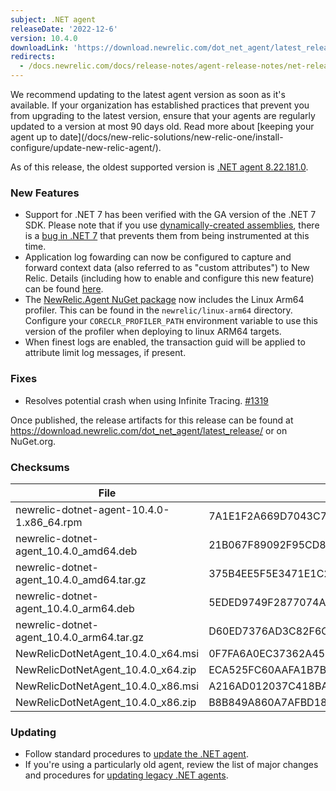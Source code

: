 ```yaml
---
subject: .NET agent
releaseDate: '2022-12-6'
version: 10.4.0
downloadLink: 'https://download.newrelic.com/dot_net_agent/latest_release'
redirects:
  - /docs.newrelic.com/docs/release-notes/agent-release-notes/net-release-notes/net-agent-1040
---
```


<Callout variant="important">
We recommend updating to the latest agent version as soon as it's available. If your organization has established practices that prevent you from upgrading to the latest version, ensure that your agents are regularly updated to a version at most 90 days old. Read more about [keeping your agent up to date](/docs/new-relic-solutions/new-relic-one/install-configure/update-new-relic-agent/).

As of this release, the oldest supported version is [.NET agent 8.22.181.0](/docs/release-notes/agent-release-notes/net-release-notes/agent-8221810).
</Callout>

### New Features
* Support for .NET 7 has been verified with the GA version of the .NET 7 SDK. Please note that if you use [dynamically-created assemblies](https://learn.microsoft.com/en-us/dotnet/framework/reflection-and-codedom/emitting-dynamic-methods-and-assemblies), there is a [bug in .NET 7](https://github.com/dotnet/runtime/issues/76016) that prevents them from being instrumented at this time.
* Application log fowarding can now be configured to capture and forward context data (also referred to as "custom attributes") to New Relic.  Details (including how to enable and configure this new feature) can be found [here](https://docs.newrelic.com/docs/logs/logs-context/net-configure-logs-context-all/).
* The [NewRelic.Agent NuGet package](https://www.nuget.org/packages/NewRelic.Agent) now includes the Linux Arm64 profiler. This can be found in the `newrelic/linux-arm64` directory. Configure your `CORECLR_PROFILER_PATH` environment variable to use this version of the profiler when deploying to linux ARM64 targets.
* When finest logs are enabled, the transaction guid will be applied to attribute limit log messages, if present.

### Fixes
* Resolves potential crash when using Infinite Tracing. [#1319](https://github.com/newrelic/newrelic-dotnet-agent/issues/1319)

Once published, the release artifacts for this release can be found at https://download.newrelic.com/dot_net_agent/latest_release/ or on NuGet.org.

### Checksums
| File | SHA - 256  Hash |
| ---| ---|
| newrelic-dotnet-agent-10.4.0-1.x86_64.rpm | 7A1E1F2A669D7043C7BCAEE0DF13993928CAC392981253F3AB443ADC5E280EB2 |
| newrelic-dotnet-agent_10.4.0_amd64.deb | 21B067F89092F95CD8420BFE285A8B034F7BF25E8FDF04353934F59FE862D761 |
| newrelic-dotnet-agent_10.4.0_amd64.tar.gz | 375B4EE5F5E3471E1C2CC8029F07EEA1613D113EB9490B3F852043076E5B4038 |
| newrelic-dotnet-agent_10.4.0_arm64.deb | 5EDED9749F2877074ABEB10480F4DF351C6EB25B2CB971A25284CADBABFF0EE7 |
| newrelic-dotnet-agent_10.4.0_arm64.tar.gz | D60ED7376AD3C82F6C0ED0A57386D3CBF98D5FB003343278C74E5B894ABD57E9 |
| NewRelicDotNetAgent_10.4.0_x64.msi | 0F7FA6A0EC37362A4575DD4C300F74D2B616AE5817EB9A36E7100C9AE185D970 |
| NewRelicDotNetAgent_10.4.0_x64.zip | ECA525FC60AAFA1B7B671C7F380D7AB4C35DA2B123A87E2C34C57C5EB118ECD8 |
| NewRelicDotNetAgent_10.4.0_x86.msi | A216AD012037C418BAF09D0C3795D0CDE5B458070504985E2C1E567DCF7E4D03 |
| NewRelicDotNetAgent_10.4.0_x86.zip | B8B849A860A7AFBD18931179EEB5C18722D3AD5F2EEF8ABF26BDC811BD791B59 |

### Updating

* Follow standard procedures to [update the .NET agent](/docs/agents/net-agent/installation-configuration/update-net-agent).
* If you're using a particularly old agent, review the list of major changes and procedures for [updating legacy .NET agents](/docs/agents/net-agent/troubleshooting/upgrade-legacy-net-agents).

